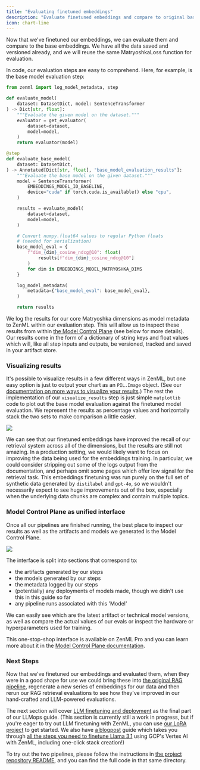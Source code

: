 ```yaml
---
title: "Evaluating finetuned embeddings"
description: "Evaluate finetuned embeddings and compare to original base embeddings."
icon: chart-line
---
```


Now that we've finetuned our embeddings, we can evaluate them and compare to the base embeddings. We have all the data saved and versioned already, and we will reuse the same MatryoshkaLoss function for evaluation.

In code, our evaluation steps are easy to comprehend. Here, for example, is the base model evaluation step:

```py
from zenml import log_model_metadata, step

def evaluate_model(
    dataset: DatasetDict, model: SentenceTransformer
) -> Dict[str, float]:
    """Evaluate the given model on the dataset."""
    evaluator = get_evaluator(
        dataset=dataset,
        model=model,
    )
    return evaluator(model)

@step
def evaluate_base_model(
    dataset: DatasetDict,
) -> Annotated[Dict[str, float], "base_model_evaluation_results"]:
    """Evaluate the base model on the given dataset."""
    model = SentenceTransformer(
        EMBEDDINGS_MODEL_ID_BASELINE,
        device="cuda" if torch.cuda.is_available() else "cpu",
    )

    results = evaluate_model(
        dataset=dataset,
        model=model,
    )

    # Convert numpy.float64 values to regular Python floats
    # (needed for serialization)
    base_model_eval = {
        f"dim_{dim}_cosine_ndcg@10": float(
            results[f"dim_{dim}_cosine_ndcg@10"]
        )
        for dim in EMBEDDINGS_MODEL_MATRYOSHKA_DIMS
    }

    log_model_metadata(
        metadata={"base_model_eval": base_model_eval},
    )

    return results
```

We log the results for our core Matryoshka dimensions as model metadata to ZenML within our evaluation step. This will allow us to inspect these results from within [the Model Control Plane](https://docs.zenml.io/versions/0.66.0/how-to/use-the-model-control-plane) (see below for more details). Our results come in the form of a dictionary of string keys and float values which will, like all step inputs and outputs, be versioned, tracked and saved in your artifact store.

### Visualizing results

It's possible to visualize results in a few different ways in ZenML, but one easy option is just to output your chart as an `PIL.Image` object. (See our [documentation on more ways to visualize your results](/latest/versions/0.66.0/how-to/visualize-artifacts).) The rest the implementation of our `visualize_results` step is just simple `matplotlib` code to plot out the base model evaluation against the finetuned model evaluation. We represent the results as percentage values and horizontally stack the two sets to make comparison a little easier.
<Frame caption="Visualizing finetuned embeddings evaluation results">
  <img src="/images/user-guide/sy-4.avif"/>
</Frame>

We can see that our finetuned embeddings have improved the recall of our retrieval system across all of the dimensions, but the results are still not amazing. In a production setting, we would likely want to focus on improving the data being used for the embeddings training. In particular, we could consider stripping out some of the logs output from the documentation, and perhaps omit some pages which offer low signal for the retrieval task. This embeddings finetuning was run purely on the full set of synthetic data generated by `distilabel` and `gpt-4o`, so we wouldn't necessarily expect to see huge improvements out of the box, especially when the underlying data chunks are complex and contain multiple topics.

### Model Control Plane as unified interface

Once all our pipelines are finished running, the best place to inspect our results as well as the artifacts and models we generated is the Model Control Plane.
<Frame caption="
Model Control Plane">
  <img src="/images/user-guide/sy-5.avif"/>
</Frame>


The interface is split into sections that correspond to:

* the artifacts generated by our steps
* the models generated by our steps
* the metadata logged by our steps
* (potentially) any deployments of models made, though we didn't use this in this guide so far
* any pipeline runs associated with this 'Model'

We can easily see which are the latest artifact or technical model versions, as well as compare the actual values of our evals or inspect the hardware or hyperparameters used for training.

This one-stop-shop interface is available on ZenML Pro and you can learn more about it in the [Model Control Plane documentation](https://docs.zenml.io/versions/0.66.0/how-to/use-the-model-control-plane).

### Next Steps

Now that we've finetuned our embeddings and evaluated them, when they were in a good shape for use we could bring these into [the original RAG pipeline](https://github.com/zenml-io/zenml/blob/release/0.66.0/docs/book/versions/0.66.0/user-guide/llmops-guide/rag/basic-rag-inference-pipeline.md), regenerate a new series of embeddings for our data and then rerun our RAG retrieval evaluations to see how they've improved in our hand-crafted and LLM-powered evaluations.

The next section will cover [LLM finetuning and deployment](/latest/versions/0.66.0/user-guide/llmops-guide/finetuning-llms) as the final part of our LLMops guide. (This section is currently still a work in progress, but if you're eager to try out LLM finetuning with ZenML, you can use [our LoRA project](https://github.com/zenml-io/zenml-projects/blob/main/llm-lora-finetuning/README.md) to get started. We also have [a blogpost](https://www.zenml.io/blog/how-to-finetune-llama-3-1-with-zenml) guide which takes you through [all the steps you need to finetune Llama 3.1](https://www.zenml.io/blog/how-to-finetune-llama-3-1-with-zenml) using GCP's Vertex AI with ZenML, including one-click stack creation!)

To try out the two pipelines, please follow the instructions in [the project repository README](https://github.com/zenml-io/zenml-projects/blob/main/llm-complete-guide/README.md), and you can find the full code in that same directory.

